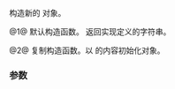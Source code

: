 {{cpp/error/bad_exception/title|bad_exception}}
{{cpp/error/bad_exception/navbar}}
{{dcl begin}}
{{dcl rev multi|num=1|until1=c++11
|dcl1=
bad_exception() throw();
|notes2={{mark constexpr since c++26}}
|dcl2=
bad_exception() noexcept;
}}
{{dcl rev multi|num=2|until1=c++11
|dcl1=
bad_exception( const bad_exception&amp; other ) throw();
|notes2={{mark constexpr since c++26}}
|dcl2=
bad_exception( const bad_exception&amp; other ) noexcept;
}}
{{dcl end}}

构造新的 {{tt|bad_exception}} 对象。

@1@ 默认构造函数。{{rlpf|what}} 返回实现定义的字符串。

@2@ 复制构造函数。以 {{c|other}} 的内容初始化对象。{{rev inl|since=c++11|若 {{c|*this}} 与 {{c|other}} 均拥有动态类型 {{tt|std::bad_exception}}，则 {{c|1=std::strcmp(what(), other.what()) == 0}}。&lt;!-- LWG 471 --&gt;}}

===参数===
{{par begin}}
{{par | other | 要以之初始化的 {{tt|bad_exception}} 对象}}
{{par end}}

{{langlinks|en|es|ja|ru}}